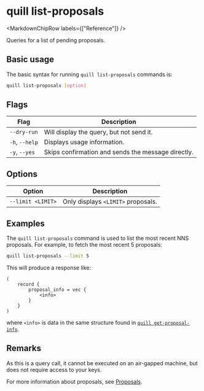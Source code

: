 
# quill list-proposals

<MarkdownChipRow labels={["Reference"]} />

Queries for a list of pending proposals.

## Basic usage

The basic syntax for running `quill list-proposals` commands is:

``` bash
quill list-proposals [option]
```

## Flags

| Flag           | Description                                        |
|----------------|----------------------------------------------------|
| `--dry-run`    | Will display the query, but not send it.           |
| `-h`, `--help` | Displays usage information.                        |
| `-y`, `--yes`  | Skips confirmation and sends the message directly. |

## Options

| Option            | Description                        |
|-------------------|------------------------------------|
| `--limit <LIMIT>` | Only displays `<LIMIT>` proposals. |

## Examples

The `quill list-proposals` command is used to list the most recent NNS proposals. For example, to fetch the most recent 5 proposals:

```sh
quill list-proposals --limit 5
```

This will produce a response like:

```candid
(
    record {
        proposal_info = vec {
            <info>
        }
    }
)
```

where `<info>` is data in the same structure found in [`quill get-proposal-info`].

## Remarks

As this is a query call, it cannot be executed on an air-gapped machine, but does not require access to your keys.

For more information about proposals, see [Proposals].

[`quill get-proposal-info`]: quill-get-proposal-info.mdx
[Proposals]: https://thebigfile.com/docs/current/tokenomics/nns/nns-intro#proposals
